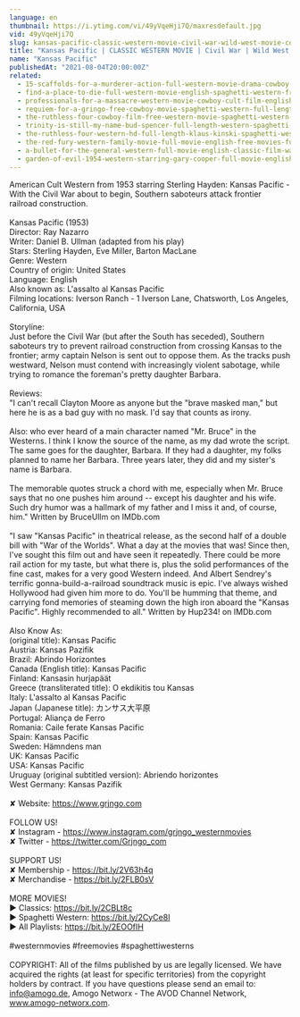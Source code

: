 ```yaml
---
language: en
thumbnail: https://i.ytimg.com/vi/49yVqeHji7Q/maxresdefault.jpg
vid: 49yVqeHji7Q
slug: kansas-pacific-classic-western-movie-civil-war-wild-west-movie-cowboys
title: "Kansas Pacific | CLASSIC WESTERN MOVIE | Civil War | Wild West Movie | Cowboys"
name: "Kansas Pacific"
publishedAt: "2021-08-04T20:00:00Z"
related:
  - 15-scaffolds-for-a-murderer-action-full-western-movie-drama-cowboy-film-english
  - find-a-place-to-die-full-western-movie-english-spaghetti-western-free-cowboy-film
  - professionals-for-a-massacre-western-movie-cowboy-cult-film-english-free-full-movie
  - requiem-for-a-gringo-free-cowboy-movie-spaghetti-western-full-length-western-movie
  - the-ruthless-four-cowboy-film-free-western-movie-spaghetti-western-english
  - trinity-is-still-my-name-bud-spencer-full-length-western-spaghetti-western-full-movie
  - the-ruthless-four-western-hd-full-length-klaus-kinski-spaghetti-western-full-movie
  - the-red-fury-western-family-movie-full-movie-english-free-movies-full-length
  - a-bullet-for-the-general-western-full-movie-english-classic-film-watchfree-cowboyfilm
  - garden-of-evil-1954-western-starring-gary-cooper-full-movie-english-full-free-western-movies
---
```


American Cult Western from 1953 starring Sterling Hayden: Kansas Pacific - With the Civil War about to begin, Southern saboteurs attack frontier railroad construction.<br />
<br />
Kansas Pacific (1953)<br />
Director: Ray Nazarro<br />
Writer: Daniel B. Ullman (adapted from his play)<br />
Stars: Sterling Hayden, Eve Miller, Barton MacLane<br />
Genre: Western <br />
Country of origin: United States<br />
Language: English<br />
Also known as: L'assalto al Kansas Pacific<br />
Filming locations: Iverson Ranch - 1 Iverson Lane, Chatsworth, Los Angeles, California, USA<br />
<br />
Storyline:<br />
Just before the Civil War (but after the South has seceded), Southern saboteurs try to prevent railroad construction from crossing Kansas to the frontier; army captain Nelson is sent out to oppose them. As the tracks push westward, Nelson must contend with increasingly violent sabotage, while trying to romance the foreman's pretty daughter Barbara.<br />
<br />
Reviews:<br />
"I can't recall Clayton Moore as anyone but the "brave masked man," but here he is as a bad guy with no mask. I'd say that counts as irony.<br />
<br />
Also: who ever heard of a main character named "Mr. Bruce" in the Westerns. I think I know the source of the name, as my dad wrote the script. The same goes for the daughter, Barbara. If they had a daughter, my folks planned to name her Barbara. Three years later, they did and my sister's name is Barbara.<br />
<br />
The memorable quotes struck a chord with me, especially when Mr. Bruce says that no one pushes him around -- except his daughter and his wife. Such dry humor was a hallmark of my father and I miss it and, of course, him." Written by BruceUllm on IMDb.com <br />
<br />
"I saw "Kansas Pacific" in theatrical release, as the second half of a double bill with "War of the Worlds". What a day at the movies that was! Since then, I've sought this film out and have seen it repeatedly. There could be more rail action for my taste, but what there is, plus the solid performances of the fine cast, makes for a very good Western indeed. And Albert Sendrey's terrific gonna-build-a-railroad soundtrack music is epic. I've always wished Hollywood had given him more to do. You'll be humming that theme, and carrying fond memories of steaming down the high iron aboard the "Kansas Pacific". Highly recommended to all." Written by Hup234! on IMDb.com<br />
<br />
Also Know As:<br />
(original title): Kansas Pacific<br />
Austria: Kansas Pazifik<br />
Brazil: Abrindo Horizontes<br />
Canada (English title): Kansas Pacific<br />
Finland: Kansasin hurjapäät<br />
Greece (transliterated title): O ekdikitis tou Kansas<br />
Italy: L'assalto al Kansas Pacific<br />
Japan (Japanese title): カンサス大平原<br />
Portugal: Aliança de Ferro<br />
Romania: Caile ferate Kansas Pacific<br />
Spain: Kansas Pacific<br />
Sweden: Hämndens man<br />
UK: Kansas Pacific<br />
USA: Kansas Pacific<br />
Uruguay (original subtitled version): Abriendo horizontes<br />
West Germany: Kansas Pazifik<br />
<br />
✘ Website: https://www.grjngo.com<br />
<br />
FOLLOW US!<br />
✘ Instagram - https://www.instagram.com/grjngo_westernmovies<br />
✘ Twitter - https://twitter.com/Grjngo_com<br />
<br />
SUPPORT US!<br />
✘ Membership - https://bit.ly/2V63h4q<br />
✘ Merchandise - https://bit.ly/2FLB0sV<br />
<br />
MORE MOVIES! <br />
► Classics: https://bit.ly/2CBLt8c <br />
► Spaghetti Western: https://bit.ly/2CyCe8I <br />
► All Playlists: https://bit.ly/2EOOfIH <br />
<br />
#westernmovies #freemovies #spaghettiwesterns<br />
<br />
COPYRIGHT: All of the films published by us are legally licensed. We have acquired the rights (at least for specific territories) from the copyright holders by contract. If you have questions please send an email to: info@amogo.de, Amogo Networx - The AVOD Channel Network, www.amogo-networx.com.